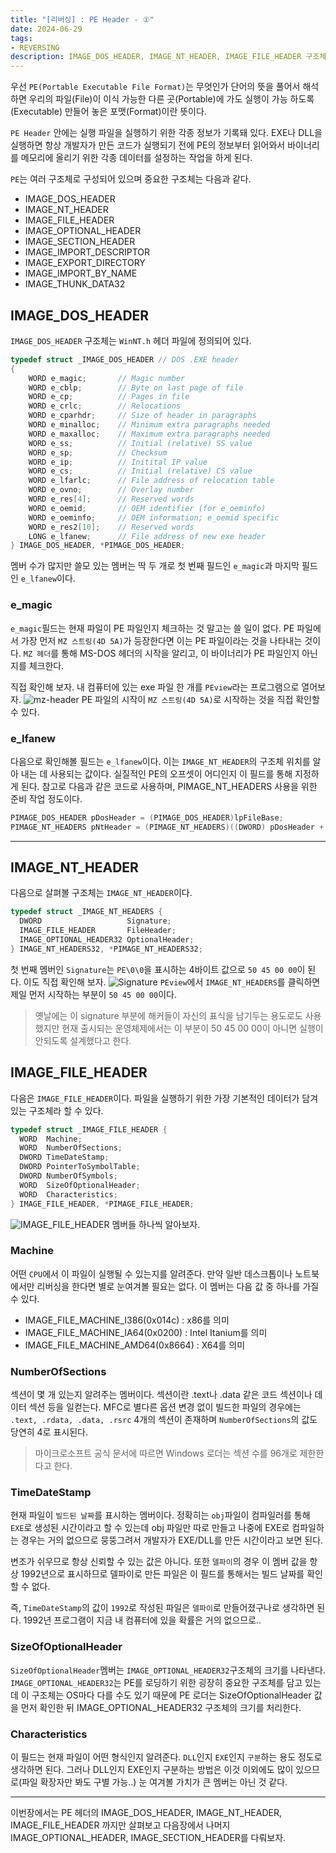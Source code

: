 ```yaml
---
title: "[리버싱] : PE Header - ①"
date: 2024-06-29
tags:
- REVERSING
description: IMAGE_DOS_HEADER, IMAGE_NT_HEADER, IMAGE_FILE_HEADER 구조체 알아보기
---
```


우선 `PE(Portable Executable File Format)`는 무엇인가 단어의 뜻을 풀어서 해석하면 우리의 파일(File)이 이식 가능한 다른 곳(Portable)에 가도 실행이 가능 하도록(Executable)
만들어 놓은 포맷(Format)이란 뜻이다.

`PE Header` 안에는 실행 파일을 실행하기 위한 각종 정보가 기록돼 있다. EXE나 DLL을 실행하면 항상 개발자가 만든 코드가 실행되기 전에 PE의 정보부터 읽어와서
바이너리를 메모리에 올리기 위한 각종 데이터를 설정하는 작업을 하게 된다.

`PE`는 여러 구조체로 구성되어 있으며 중요한 구조체는 다음과 같다.
- IMAGE_DOS_HEADER
- IMAGE_NT_HEADER
- IMAGE_FILE_HEADER
- IMAGE_OPTIONAL_HEADER
- IMAGE_SECTION_HEADER
- IMAGE_IMPORT_DESCRIPTOR
- IMAGE_EXPORT_DIRECTORY
- IMAGE_IMPORT_BY_NAME
- IMAGE_THUNK_DATA32

## IMAGE_DOS_HEADER
`IMAGE_DOS_HEADER` 구조체는 `WinNT.h` 헤더 파일에 정의되어 있다.
```cpp
typedef struct _IMAGE_DOS_HEADER // DOS .EXE header
{
    WORD e_magic;       // Magic number
    WORD e_cblp;        // Byte on last page of file
    WORD e_cp;          // Pages in file
    WORD e_crlc;        // Relocations
    WORD e_cparhdr;     // Size of header in paragraphs
    WORD e_minalloc;    // Minimum extra paragraphs needed
    WORD e_maxalloc;    // Maximum extra paragraphs needed
    WORD e_ss;          // Initial (relative) SS value
    WORD e_sp;          // Checksum
    WORD e_ip;          // Initital IP value
    WORD e_cs;          // Initial (relative) CS value
    WORD e_lfarlc;      // File address of relocation table
    WORD e_ovno;        // Overlay number
    WORD e_res[4];      // Reserved words
    WORD e_oemid;       // OEM identifier (for e_oeminfo)
    WORD e_oeminfo;     // OEM information; e_oemid specific
    WORD e_res2[10];    // Reserved words
    LONG e_lfanew;      // File address of new exe header
} IMAGE_DOS_HEADER, *PIMAGE_DOS_HEADER;
```
멤버 수가 많지만 쓸모 있는 멤버는 딱 두 개로 첫 번째 필드인 `e_magic`과 마지막 필드인 `e_lfanew`이다.

### e_magic
`e_magic`필드는 현재 파일이 PE 파일인지 체크하는 것 말고는 쓸 일이 없다. PE 파일에서 가장 먼저 `MZ 스트링(4D 5A)`가 등장한다면 이는 PE 파일이라는 것을 나타내는 것이다.
`MZ 헤더`를 통해 MS-DOS 헤더의 시작을 알리고, 이 바이너리가 PE 파일인지 아닌지를 체크한다.

직접 확인해 보자. 내 컴퓨터에 있는 exe 파일 한 개를 `PEview`라는 프로그램으로 열어보자.
![mz-header](/images/post-07/mz-header.png)
PE 파일의 시작이 `MZ 스트링(4D 5A)`로 시작하는 것을 직접 확인할 수 있다.

### e_lfanew

다음으로 확인해볼 필드는 `e_lfanew`이다. 이는 `IMAGE_NT_HEADER`의 구조체 위치를 알아 내는 데 사용되는 값이다. 실질적인 PE의 오프셋이 어디인지 이 필드를 통해 지정하게 된다.
참고로 다음과 같은 코드로 사용하며, PIMAGE_NT_HEADERS 사용을 위한 준비 작업 정도이다.
```c
PIMAGE_DOS_HEADER pDosHeader = (PIMAGE_DOS_HEADER)lpFileBase;
PIMAGE_NT_HEADERS pNtHeader = (PIMAGE_NT_HEADERS)((DWORD) pDosHeader + pDosHdr->e_lfanew);
```
***
## IMAGE_NT_HEADER

다음으로 살펴볼 구조체는 `IMAGE_NT_HEADER`이다.

```cpp
typedef struct _IMAGE_NT_HEADERS {
  DWORD                   Signature;
  IMAGE_FILE_HEADER       FileHeader;
  IMAGE_OPTIONAL_HEADER32 OptionalHeader;
} IMAGE_NT_HEADERS32, *PIMAGE_NT_HEADERS32;
```

첫 번째 멤버인 `Signature`는 `PE\0\0`을 표시하는 4바이트 값으로 `50 45 00 00`이 된다. 이도 직접 확인해 보자.
![Signature](/images/post-07/signature.png)
`PEview`에서 `IMAGE_NT_HEADERS`를 클릭하면 제일 먼저 시작하는 부분이 `50 45 00 00`이다.
> 옛날에는 이 signature 부분에 해커들이 자신의 표식을 남기두는 용도로도 사용했지만 현재 출시되는 운영체제에서는 이 부분이 50 45 00 00이 아니면 실행이 안되도록 설계했다고 한다.

## IMAGE_FILE_HEADER
다음은 `IMAGE_FILE_HEADER`이다. 파일을 실행하기 위한 가장 기본적인 데이터가 담겨 있는 구조체라 할 수 있다.

```cpp
typedef struct _IMAGE_FILE_HEADER {
  WORD  Machine;
  WORD  NumberOfSections;
  DWORD TimeDateStamp;
  DWORD PointerToSymbolTable;
  DWORD NumberOfSymbols;
  WORD  SizeOfOptionalHeader;
  WORD  Characteristics;
} IMAGE_FILE_HEADER, *PIMAGE_FILE_HEADER;
```
![IMAGE_FILE_HEADER](/images/post-07/image-file-header.png)
멤버들 하나씩 알아보자.
### Machine
어떤 `CPU`에서 이 파일이 실행될 수 있는지를 알려준다. 만약 일반 데스크톱이나 노트북에서만 리버싱을 한다면 별로 눈여겨볼 필요는 없다.
이 멤버는 다음 값 중 하나를 가질 수 있다.
- IMAGE_FILE_MACHINE_I386(0x014c) : x86를 의미
- IMAGE_FILE_MACHINE_IA64(0x0200) : Intel Itanium를 의미
- IMAGE_FILE_MACHINE_AMD64(0x8664) : X64를 의미

### NumberOfSections
섹션이 몇 개 있는지 알려주는 멤버이다. 섹션이란 .text나 .data 같은 코드 섹션이나 데이터 섹션 등을 일컫는다.
MFC로 별다른 옵션 변경 없이 빌드한 파일의 경우에는 `.text, .rdata, .data, .rsrc` 4개의 섹션이 존재하며 `NumberOfSections`의 값도 당연히 4로 표시된다.
> 마이크로소프트 공식 문서에 따르면 Windows 로더는 섹션 수를 96개로 제한한다고 한다.

### TimeDateStamp
현재 파일이 `빌드된 날짜`를 표시하는 멤버이다. 정확히는 `obj`파일이 컴파일러를 통해 `EXE`로 생성된 시간이라고 할 수 있는데
obj 파일만 따로 만들고 나중에 EXE로 컴파일하는 경우는 거의 없으므로 뭉뚱그려서 개발자가 EXE/DLL를 만든 시간이라고 보면 된다.

변조가 쉬우므로 항상 신뢰할 수 있는 값은 아니다. 또한 `델파이`의 경우 이 멤버 값을 항상 1992년으로 표시하므로 델파이로 만든 파일은 이 필드를 통해서는 빌드 날짜를 확인할 수 없다.

즉, `TimeDateStamp`의 값이 `1992`로 작성된 파일은 `델파이`로 만들어졌구나로 생각하면 된다. 1992년 프로그램이 지금 내 컴퓨터에 있을 확률은 거의 없으므로..

### SizeOfOptionalHeader
`SizeOfOptionalHeader`멤버는 `IMAGE_OPTIONAL_HEADER32`구조체의 크기를 나타낸다. `IMAGE_OPTIONAL_HEADER32`는 PE를 로딩하기 위한 굉장히 중요한 구조체를 담고 있는데
이 구조체는 OS마다 다를 수도 있기 때문에 PE 로더는 SizeOfOptionalHeader 값을 먼저 확인한 뒤 IMAGE_OPTIONAL_HEADER32 구조체의 크기를 처리한다.

### Characteristics
이 필드는 현재 파일이 어떤 형식인지 알려준다. `DLL`인지 `EXE`인지 `구분`하는 용도 정도로 생각하면 된다.
그러나 DLL인지 EXE인지 구분하는 방법은 이것 이외에도 많이 있으므로(파일 확장자만 봐도 구별 가능..) 눈 여겨볼 가치가 큰 멤버는 아닌 것 같다.


***
이번장에서는 PE 헤더의 IMAGE_DOS_HEADER, IMAGE_NT_HEADER, IMAGE_FILE_HEADER 까지만 살펴보고 
다음장에서 나머지 IMAGE_OPTIONAL_HEADER, IMAGE_SECTION_HEADER를 다뤄보자.